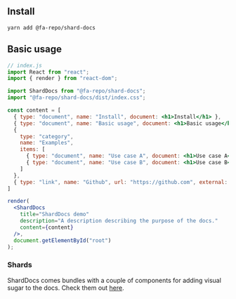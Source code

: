 ## Install

```
yarn add @fa-repo/shard-docs
```

## Basic usage

```jsx
// index.js
import React from "react";
import { render } from "react-dom";

import ShardDocs from "@fa-repo/shard-docs";
import "@fa-repo/shard-docs/dist/index.css";

const content = [
  { type: "document", name: "Install", document: <h1>Install</h1> },
  { type: "document", name: "Basic usage", document: <h1>Basic usage</h1> },
  {
    type: "category",
    name: "Examples",
    items: [
      { type: "document", name: "Use case A", document: <h1>Use case A</h1> },
      { type: "document", name: "Use case B", document: <h1>Use case B</h1> }
    ]
  },
  { type: "link", name: "Github", url: "https://github.com", external: true },
]

render(
  <ShardDocs
    title="ShardDocs demo"
    description="A description describing the purpose of the docs."
    content={content}
  />,
  document.getElementById("root")
);
```

### Shards

ShardDocs comes bundles with a couple of components for adding visual sugar to the docs. Check them out [here](#/shards).